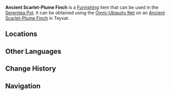 {{About|the furnishing|the wildlife|Ancient Scarlet-Plume Finch}}
{{Furnishing Infobox
|title          = Ancient Scarlet-Plume Finch
|id             = 369206
|image          = Item Ancient Scarlet-Plume Finch (Furnishing).png
|category       = Animal
|subcategory    = Outdoor Creature
|quality        = 3
|adeptal_energy = 100
|load           = 335
|reduced_load   = 
|description    = An ancient species of finch, with feathers that blaze like fire, boasting longer plumage and larger bodies compared to ordinary ones.<br>Upon arriving in the Realm Within, they swiftly integrated into the community thanks to their innate "passion." However, for the diminutive [[Paimon]], this "passion" is sometimes overwhelming &mdash; especially when they attempt to dive into her embrace at speeds far surpassing that of an average finch...
|mention        = Paimon
|source1        = Omni-Ubiquity Net
}}
'''Ancient Scarlet-Plume Finch''' is a [[Furnishing]] item that can be used in the [[Serenitea Pot]]. It can be obtained using the [[Omni-Ubiquity Net]] on an [[Ancient Scarlet-Plume Finch]] in Teyvat.

==Locations==
{{Transclude|Ancient Scarlet-Plume Finch|Locations}}

==Other Languages==
{{Other Languages
|Transclude=Ancient Scarlet-Plume Finch
}}

==Change History==
{{Change History|5.5}}

==Navigation==
{{Furnishing Navbox/Living|Animal}}